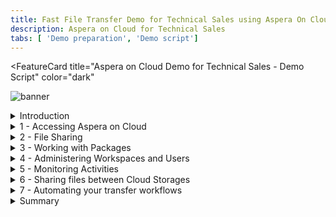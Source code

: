 ```yaml
---
title: Fast File Transfer Demo for Technical Sales using Aspera On Cloud
description: Aspera on Cloud for Technical Sales
tabs: [ 'Demo preparation', 'Demo script']
---
```


<FeatureCard
  title="Aspera on Cloud Demo for Technical Sales - Demo Script"
  color="dark"
  >

![banner](./images/banner-tech.png)

</FeatureCard>

<span id="place1"></span>

<details>
<summary>Introduction</summary>
<br/>
Hello everyone. Today we will demonstrate how Aspera on Cloud transfers, distributes, and synchronizes large files and data sets globally at maximum speed.
<br/><br/>
Today, businesses across industries are facing greater challenges moving large files and massive sets of data quickly and reliably between global sites and teams. Failing to meet these challenges can limit an organization’s ability to meet critical business imperatives that yield increased revenues, reduced costs, improved customer service, and new or improved business models.
<br/><br/>
As the size and volume of data continues to explode and permeate more business processes and decisions, the speed that data moves over the WAN becomes more crucial. However, most enterprise tools in use today cannot reliably and securely move large files and data volumes at high speed over global distances. This is due to the inherent limitations of the Internet’s underlying transfer technology called the Transmission Control Protocol (TCP).
<br/><br/>
Aspera FASP technology has the ability to move large amounts of data in a variety of ways, including both file transfer and streaming.  Regardless of the size of data - megabytes, gigabytes, or terabytes, we can transfer it quickly, securely, and reliably around the world.  Our solutions integrate the latest security technologies, practices and auditing practices to keep your data safe. Today's demo will focus on file transfer.  We will demonstrate the use of our Software as a Service solution Aspera on Cloud to upload and download files to a repository, send packages of files to another party and share files between different cloud storages.
<br/><br/>
This demo shows a typical file transfer scenario between different users in a company. Here we will see how to transfer, distribute, and synchronize files and data sets globally at maximum speed. We will learn how to accelerate collaboration with teams around the world on big data and large files. At the same time, we will see how to automate, monitor and control data transfers and workflows. By the conclusion of this demonstration, we will see how to copy and move files between different Cloud storages. <br/><br/>
Let’s get started!
<br/><br/>

(Demo intro slides <a href="./files/AsperaTechSellers-Presentation.pptx" target="_blank" rel="noreferrer">here</a>)

<br/>


</details>

<details>
<summary>1 - Accessing Aspera on Cloud</summary>

<br/>

| **1.1** | **Accessing the Environment** |
| :--- | :--- |
| **Narration** | In this demo we are using Aspera on Cloud. Aspera on Cloud is IBM’s on-demand SaaS offering for global content transfer and exchange. The service enables organizations to move large files and data sets – securely and reliably – across on-premises and multi-cloud environments at unrivaled speed. Let’s see Aspera on Cloud in action. Let me begin by logging in.  |
| **Action** &nbsp; 1.1.1 | Open your Aspera on Cloud Demo organization URL. If you don't know your URL, open the <a href="https://ibmaspera.com/help/find-organizations" target="_blank">Welcome to IBM Aspera on Cloud page</a> and click on your organization on **Recently viewed organizations** (if you are not able to see your organization here, find your organization using your email address). <br/><br/> ![](images/access-env-1.png) |
| **Action** &nbsp; 1.1.2 | Click **Log in with IBMid**. (If necessary enter your IBMid and password)  <br/<br/> ![](images/access-env-2.png)|

<br/>

| **1.2** | **Welcome page** |
| :--- | :--- |
| **Narration** | Here we have our Aspera on Cloud organization. Using Aspera on Cloud, organizations can store and readily access files and folders in multiple cloud-based and on-premises storage systems. Sharing among users is as easy as browsing or dragging-and-dropping files – regardless of where the files are located – freeing collaboration from traditional boundaries among colleagues in both local and remote locations. <br/><br/> When we login the first time, we should see the Files application. Let's open the application menu to see the list of applications we have access to. Aspera on Cloud include multiples applications: Files to manage and share files and folders; Packages to send and download files; Activity to track usage and user activities; Automation to create automated tasks to simplify workflows and Admin to manage user and configure server settings. Users will only see and access applications that they have permission to use. <br/><br/> In this page, we can define a default app to open by default when we access or Aspera on Cloud organization. Let’s start using Files. |
| **Action** &nbsp; 1.2.1 | Open the **App switcher** menu (A). Describe and show all apps (don't click) (B). <br/><br/> ![](images/welcome-refresh-1.png) |
| **Action** &nbsp; 1.2.2 | Click on **Change default app** (A). Show how to make an app default (don't click) (B). To keep Files as default, click **Cancel** (C). <br/><br/> ![](images/welcome-refresh-2.png) |
| **Action** &nbsp; 1.2.3 | **Close** the App switcher menu. <br/><br/> ![](images/welcome-refresh-3.png) |

<br/>

**[Go to top](#place1)**

</details>

<details>

<summary>2 - File Sharing</summary>

<br/>

| **2.1** | **Create Folder** |
| :--- | :--- |
| **Narration** | Here we are in Marketing workspace. But what is a workspace? The workspace is a collection of Aspera on Cloud users working together—on a project perhaps, or in a department or division. Users in a given workspace can freely collaborate with other members of the same workspace. <br/><br/> The workspace name displays in the upper left corner, immediately below the app name (in this case: Files).  You may be a member of more than one workspace. You may have different permissions and access in one workspace than you do in another. <br/><br/> As a workspace member in the Files app, you have access to a collection of folders shared with you by your administrator and by other members of your workspace. When others share a folder, they may share it with you only, or they may share it with multiple people. Your collection of folders may be very different than the collection of another user in the same workspace, though you may share some of the same folders. <br/><br/> Right now, we don’t have any folders in our Workspace. Let’s create the first one. |
| **Action** &nbsp; 2.1.1 | Describe and show the Marketing Workspace (don't click). <br/><br/>  ![](images/folder-refresh-1.png) |
| **Action** &nbsp; 2.1.2 | Click **Create folder**. <br/><br/>  ![](images/folder-refresh-1.png) |
| **Action** &nbsp; 2.1.3 | Enter **Campaigns** as your folder name (A) and click **Create** (B). <br/><br/>  ![](images/folder-3.png) |
<br/>

| **2.2** | **Upload File** |
| :--- | :--- |
| **Narration** | Files app members with proper permission can upload files and folders from any accessible source to the app. Once the file or folder is uploaded, that user can share it with others. Until the file or folder is shared, it is visible and accessible only to the user who uploaded it. As part of Marketing team, we need to share a 200MB campaign media file with other members. Let’s see how easy and quick to do it using Aspera. |
| **Action** &nbsp; 2.2.1 | Open **Campaigns** folder. <br/><br/>  ![](images/uploadfile-1.png) |
| **Action** &nbsp; 2.2.2 | Click **Upload file**. <br/><br/>  ![](images/uploadfile-refresh-2.png) |
| **Action** &nbsp; 2.2.3 | If Aspera Connect request permission to access your computer, click **Yes**. <br/><br/>  ![](images/uploadfile-3.png) |
| **Action** &nbsp; 2.2.4 | Feel free to select a file based in your network bandwith. If you have a good network, select a large file, for example 200 MB. <br/><br/>  ![](images/uploadfile-4.png) |
<br/>

| **2.3** | **File Transfer** |
| :--- | :--- |
| **Narration** | Aspera on Cloud uses IBM Aspera’s FASP protocol, which overcomes the limitations of other file-transfer technologies. By moving large data sets at maximum speed, reliably and securely – regardless of network conditions, physical distance between sites, and file size, type, or number – Aspera technology enables a new world of collaboration, sharing, and content delivery. Let’s see here, how fast is to transfer this large file. |
| **Action** &nbsp; 2.3.1 | Click on **Transfer Activity** button. <br/><br/>  ![](images/transfer-1.png) |
| **Action** &nbsp; 2.3.2 | Show the **Transfer Activity details**. <br/><br/>  ![](images/transfer-2.png) |
| **Action** &nbsp; 2.3.3 | Close the **Transfer Activity dialog**. <br/><br/>  ![](images/transfer-3.png) |
<br/>

| **2.4** | **Share with collaborators** |
| :--- | :--- |
| **Narration** | From the Files app we can easily Download, Move, Copy, Favorite, Send in package, and for some files we are able to Preview (for example PDFs, videos and images).  Now, let’s see how to share a folder. Let’s go back to our All Files view. <br/><br/> Sharing folders using the Aspera on Cloud Files app is like collaborating using a shared file repository. Each user has access to certain folders in the repo, with specific permissions to each folder. Files app users can share their folders with others, assigning content permissions to each recipient. Keep in mind that if you upload to your Files app, no one sees your folder until you share it with them. Let’s share our folder, by clicking on context menu and select Share. <br/><br/> In share dialog we can share with a member. We just need to enter the member’s email id. Another possibility is to enter a Workspace name to share with all workspace members. After that, we just need to define the Permissions. Behind the scenes, the user will receive an email about the Share event. Great! our folder is accessible for all members of the Workspace. Later in this demo we will see how to add users in your workspace. |
| **Action** &nbsp; 2.4.1 | Select the **200 MB file checkbox** (A). Show the actions available (B). Click **Cancel** (C).  <br/><br/>  ![](images/sharefolder-refresh-1.png) |
| **Action** &nbsp; 2.4.2 | On breadcrumbs, click on **All files** link. <br/><br/>  ![](images/sharefolder-2.png) |
| **Action** &nbsp; 2.4.3 | Click on **Menu** (A) and click **Share** (B). <br/><br/>  ![](images/sharefolder-3.png) |
| **Action** &nbsp; 2.4.4 | In the *Add collaborators* field, enter **Marketing Workspace** (A), show the different type of *Permissions* but keep **Edit** (B), then click **Add** (C). <br/><br/>  ![](images/sharefolder-4.png) |
<br/>

**[Go to top](#place1)**

</details>

<details>

<summary>3 - Working with Packages</summary>

<br/>

| **3.1** | **Sending Files** |
| :--- | :--- |
| **Narration** | So far we explored the basic functions about File app, now let’s explore the Package app! In the Packages app, a package is a collection of digital assets (files, folders, video, images, etc.) that you gather to send to one or more individuals or user groups, or to an Aspera on Cloud shared inbox. <br/><br/> Sending files and folders using the Aspera on Cloud Packages app is very much like sending an email with attachments. Senders use a simple form to address recipients and attach content. Recipients receive a copy of the content and can download it to use however they want. <br/><br/> Here, we can select files from your local machine or select a file from the Files app. And we can easily add a password protection layer. |
| **Action** &nbsp; 3.1.1 |  Click on **App switcher** button (A) and select **Packages** (B). <br/><br/> ![](images/sendfile-1.png)  |
| **Action** &nbsp; 3.1.2 |  Click **Send files** button. <br/><br/> ![](images/sendfile-2.png)  |
| **Action** &nbsp; 3.1.3 |  Enter an **external user email** in *To* field (A), enter a Title (e.g.: **Summer Campaign**) (B), click **Add files** (C) and select **Files** (D).  <br/><br/> ![](images/sendfile-3.png)  |
| **Action** &nbsp; 3.1.4 |  Go ahead and select a file from your local machine. <br/><br/> ![](images/sendfile-4.png)  |
| **Action** &nbsp; 3.1.5 |  Now click **Add Files** (A) again and now select **Upload from Files** (B). <br/><br/> ![](images/sendfile-5.png)  |
| **Action** &nbsp; 3.1.6 |  Open the **Campaigns** folder (A), select the campaign **file** (B) and click **Add** (C). <br/><br/> ![](images/sendfile-6.png)  |
| **Action** &nbsp; 3.1.7 |  Now click **Send**.  <br/><br/> ![](images/sendfile-7.png)  |
| **Action** &nbsp; 3.1.8 |  Open the **Transfer activity dialog**  (A) to show the **files transfer** (B). <br/><br/> ![](images/sendfile-8.png)  |
<br/>

| **3.2** | **Downloading a Package** |
| :--- | :--- |
| **Narration**  | Let’s see how an external user receives a package. Now, we are an external user (for example: a designer from an external Marketing agency). The designer has received an email notifying about them about the new package. <br/><br/> Great! Without any previous registration the user can download one or more files. Notice that a password was not requested. That’s because we didn’t configure it in the last step, it’s optional. Isn’t it easy? |
| **Action** &nbsp; 3.2.1 | Open external user email in a different browser section/profile. Open the Aspera on Cloud email. Click on **Open IBM Aspera on Cloud**. <br/><br/> ![](images/downloadpkg-1.png)  |
| **Action** &nbsp; 3.2.2 | You are welcome to download one or more files and show how fast is the download using Aspera on Cloud. <br/><br/> ![](images/downloadpkg-2.png)  |
<br/>

| **3.3** | **Creating a Submission Link** |
| :--- | :--- |
| **Narration**  | When we need to ask another person to send us files and folders, we can send a submission link. A submission link is a feature of the Packages app. Let’s see how to manage submission links. <br/><br/> When we send a submission link, Aspera on Cloud sends an email notification to our recipients. The notification includes the submission link, which allows them to send us a digital package using Aspera’s high-speed transfer technology, whether or not they have an Aspera account. |
| **Action** &nbsp; 3.3.1 | Back to the Aspera admin browser section/profile. Close the *Transfer activity dialog*. <br/><br/> ![](images/mng-sub-link-1.png)  |
| **Action** &nbsp; 3.3.2 | Click **Manage submission links**. <br/><br/> ![](images/mng-sub-link-2.png)  |
| **Action** &nbsp; 3.3.3 | On the Manage links page, click **New link**. <br/><br/> ![](images/mng-sub-link-3.png)  |
| **Action** &nbsp; 3.3.4 | Click **Send** button. <br/><br/> ![](images/mng-sub-link-4.png)  |
| **Action** &nbsp; 3.3.5 | On the *Send link* field, enter the **external user email** (A). On the *Message* field, type any message (B). Then click **Send** (C). <br/><br/> ![](images/mng-sub-link-5.png)  |
<br/>

| **3.4** | **Sending Files with a Submission Link** |
| :--- | :--- |
| **Narration**  | Now, let’s play the role of the external Marketing Designer. When a recipient clicks the submission link in the email notification, Aspera presents a sending portal that allows the user to collect the files and folders we asked for and send them to us in a digital package. The recipient of our invitation can send any number of packages until the link expires or until we revoke the link. |
| **Action** &nbsp; 3.4.1 | Log in back to the external user email. And check the new email from Aspera On Cloud. Click on **Open IBM Aspera on Cloud** button. <br/><br/> ![](images/mng-sub-link-6.png)  |
| **Action** &nbsp; 3.4.2 | In the *Send files* form, enter the **Designer's name** (A), enter the **external user email** (B), enter a title: **Campaign Logos** (C), include one or more files (D). Click **Send** (E). <br/><br/> ![](images/mng-sub-link-7.png) <br/><br/> ![](images/mng-sub-link-8.png) |
<br/>

| **3.5** | **Receiving Files with a Submission Link** |
| :--- | :--- |
| **Narration**  | Back as the marketing employee, the file we requested appears in My inbox. &nbsp; &nbsp; &nbsp; &nbsp; &nbsp; &nbsp; &nbsp; &nbsp; &nbsp; &nbsp; &nbsp; &nbsp; &nbsp; &nbsp; &nbsp; &nbsp; &nbsp; &nbsp; &nbsp; &nbsp; &nbsp; &nbsp; &nbsp; &nbsp; &nbsp; &nbsp; &nbsp; &nbsp; &nbsp; &nbsp; &nbsp; &nbsp; &nbsp; &nbsp; &nbsp; &nbsp; &nbsp; &nbsp; &nbsp; &nbsp; &nbsp; &nbsp; &nbsp; &nbsp; &nbsp; &nbsp; &nbsp; &nbsp; &nbsp; &nbsp; &nbsp; &nbsp; &nbsp; &nbsp; &nbsp; &nbsp; &nbsp; &nbsp; &nbsp; &nbsp; &nbsp; &nbsp; &nbsp; &nbsp; &nbsp; &nbsp; &nbsp; &nbsp; &nbsp; &nbsp; &nbsp; &nbsp; &nbsp; &nbsp; &nbsp; &nbsp; &nbsp; &nbsp; &nbsp; &nbsp; &nbsp; &nbsp; &nbsp; &nbsp; |
| **Action** &nbsp; 3.5.1 | Back to Marketing employee's browser, click on **My inbox**. &nbsp; &nbsp; &nbsp; &nbsp; &nbsp; &nbsp; &nbsp; &nbsp; &nbsp; &nbsp; &nbsp; &nbsp; &nbsp; &nbsp; &nbsp; &nbsp; &nbsp; &nbsp; &nbsp; &nbsp; &nbsp; &nbsp; &nbsp; &nbsp; &nbsp; &nbsp; &nbsp; &nbsp; &nbsp; &nbsp; &nbsp; &nbsp; &nbsp; &nbsp; &nbsp; &nbsp; &nbsp; &nbsp; &nbsp; &nbsp; &nbsp; &nbsp;  &nbsp; &nbsp; &nbsp; &nbsp; &nbsp; &nbsp; &nbsp; &nbsp; &nbsp; &nbsp; &nbsp; &nbsp; &nbsp; &nbsp; &nbsp; &nbsp; &nbsp; &nbsp; &nbsp; &nbsp; &nbsp; &nbsp; &nbsp; &nbsp; &nbsp; &nbsp; &nbsp; &nbsp; &nbsp; &nbsp; &nbsp; &nbsp; &nbsp; &nbsp; &nbsp; &nbsp; &nbsp; &nbsp; &nbsp; &nbsp; &nbsp; &nbsp; <br/><br/> ![](images/mng-sub-link-9.png)  |
| **Action** &nbsp; 3.5.2 | Open the new package (A). And show the files in this package (B).<br/><br/> ![](images/mng-sub-link-10.png)  |
| **Action** &nbsp; 3.5.3 | When ready, **close** the package dialog.<br/><br/> ![](images/mng-sub-link-11.png)  |
<br/>

| **3.6** | **Creating a Shared Inbox** |
| :--- | :--- |
| **Narration**  | Now, let’s check the Shared Inbox concept. A shared inbox is an optional workspace feature similar to a drop box: we can send content directly and simultaneously to all members of the shared inbox without having to address it to particular users or user groups. Let’s create one shared inbox! <br/><br/> Initially we need to enter basic information, for example, a name. Now, we can define more details for this shared inbox. For example, add members, manage links, define settings and email notifications. <br/><br/> As a workspace manager, we can configure metadata fields. When present, these fields allow senders to apply metadata tags to packages they send to a shared inbox; these tags provide information about the package contents without requiring the recipient to open the package. The metadata also allows shared inbox members to search and sort packages easily. If any metadata data fields are required, we cannot send the package without addressing the required field. <br/><br/> Let’s add two metadata fields in our A/B Testing inbox. First a Date-time field to inform the Test Date, and second a Dropdown menu to select the Test Campaign. |
| **Action** &nbsp; 3.6.1 | Click on **Manage shared inboxes**. <br/><br/> ![](images/shared-inbox-1.png)  |
| **Action** &nbsp; 3.6.2 | Click **Create new**. <br/><br/> ![](images/shared-inbox-2.png) |
| **Action** &nbsp; 3.6.3 | Enter a *Name* for your shared inbox (e.g.: **A/B Testing**) (A) and click **Save** (B).<br/><br/> ![](images/shared-inbox-3.png) |
| **Action** &nbsp; 3.6.4 | Show the **Members** tab.<br/><br/> ![](images/shared-inbox-4.png) |
| **Action** &nbsp; 3.6.5 | Show the **Manage links** tab.<br/><br/> ![](images/shared-inbox-5.png) |
| **Action** &nbsp; 3.6.6 | Show the **Settings** tab.<br/><br/> ![](images/shared-inbox-6.png) |
| **Action** &nbsp; 3.6.7 | Open **Metadata** tab (A) and click **Add field** (B).<br/><br/> ![](images/shared-inbox-7.png) |
| **Action** &nbsp; 3.6.8 | Define the metadata as **Date-time** Type (A), **Test Date** as *Label* (B), and *Required* as **On** (C). Click **Save** (D).<br/><br/> ![](images/shared-inbox-8.png) |
| **Action** &nbsp; 3.6.9 | Click **Add field** button again.<br/><br/> ![](images/shared-inbox-9.png) |
| **Action** &nbsp; 3.6.10 | Now, define the metadata as **Dropdown menu** *Type* (A), enter **Campaign** as *Label* (B), click *four* times on **Add Option** button (C) to add the options: **Spring, Summer, Fall and Winter** (D). Click **Save** (E).<br/><br/> ![](images/shared-inbox-10.png) |
| **Action** &nbsp; 3.6.11 | Click **Save**. <br/><br/> ![](images/shared-inbox-11.png) |
<br/>

| **3.7** | **Submitting a Package to a Shared Inbox** |
| :--- | :--- |
| **Narration**  | Let’s test it! To do this we need to send files to our A/B Testing shared inbox. Enter the basic package information, next enter the specific package metadata for our A/B Testing shared inbox. <br/><br/> Now all members of our Shared inbox will receive a notification about the new package. We can check it by accessing our A/B Testing. From here we can explore each package with all the assets and metadata. |
| **Action** &nbsp; 3.7.1 | Click **Send files**.<br/><br/> ![](images/shared-inbox-12.png)  |
| **Action** &nbsp; 3.7.2 | Click on To field and select **Shared Inbox: A/B Testing** (A), enter **B2B Site A/B Testing** as *Title* (B), click **Add files** (C), include some files from your machine (D) and click **Next** (E). <br/><br/> ![](images/shared-inbox-13.png)  |
| **Action** &nbsp; 3.7.3 | Enter a *Test Date* (A) and select **Summer** as *Campaign* (B). Click **Send** (C).<br/><br/> ![](images/shared-inbox-14.png)  |
| **Action** &nbsp; 3.7.4 | **Refresh** your browser page (CTRL+R). Now on the left, open the **Inboxes** menu (A) and select the **A/B Testing** inbox (B). <br/><br/> ![](images/shared-inbox-refresh-15.png)  |
| **Action** &nbsp; 3.7.5 | Click to open the **B2B Site A/B Testing** package (A). On the **Assets** tab (B), you can show the file shared with all inbox members (C).<br/><br/> ![](images/shared-inbox-16.png)  |
| **Action** &nbsp; 3.7.6 | Open the **Metadata** tab (A), to show the package metadata (B). <br/><br/> ![](images/shared-inbox-17.png)  |
| **Action** &nbsp; 3.7.7 | **Close** the Package dialog.<br/><br/> ![](images/shared-inbox-18.png)  |
<br/>

**[Go to top](#place1)**

</details>

<details>

<summary>4 - Administering Workspaces and Users</summary>

<br/>

| **4.1** | **Create Workspace** |
| :--- | :--- |
| **Narration** | Now, let's explore the basic Administration features of Aspera on Cloud. We’ll start with Workspace creation. As I explained earlier, the workspace is a collection of users working together. The users, packages, files, and folders in one workspace are completely separate from those in another workspace.<br/><br/>So far, we have only one workspace in our organization: Marketing Workspace. Let's create another one: Sales Workspace. <br/><br/>Using the workspace admin page, we can add members to a workspace, define workspace settings or configure the applications available in the Workspace.|
| **Action** &nbsp; 4.1.1 | Open the **App switcher** menu (A) and select **Admin** (B). <br/><br/> ![](images/admin-workspace-1.png)  |
| **Action** &nbsp; 4.1.2 | In the **Workspaces** (A) page, click **Create new** (B).  <br/><br/> ![](images/admin-workspace-2.png) |
| **Action** &nbsp; 4.1.3 | Enter **Sales Workspace** as *Name* (A). Keep the default Storage location. Then click **Create** (B). <br/><br/> ![](images/admin-workspace-3.png) |
| **Action** &nbsp; 4.1.4 | Show the Workspace administration capabilities. <br/><br/> ![](images/admin-workspace-refresh-4.png) |
<br/>

| **4.2** | **Shared Folders** |
| :--- | :--- |
| **Narration** | Let's explore the Applications tab to define some Applications settings for this new Workspace. By selecting the Files app, we can unselect the use of global app settings and define specific configurations for the Files app in this new workspace, for example, we can define who can share folders via public links. <br/><br/>Now, let's see how to define a Shared folder in a Workspace. First, we need to create the folder, then give permission to all workspace members.<br/><br/>Before we test it, we need to add our user as member of this workspace. Let's do it! <br/><br/>Great! Now we are ready to test it. We just need to open the Files app. Switch to the new Sales Workspace. Voilá! we can see the Shared folder that we have just created and shared with all workspace members.|
| **Action** &nbsp; 4.2.1 | Open the **Applications** tab (A) and click on **Files** app (B). <br/><br/> ![](images/admin-workspace-5.png)  |
| **Action** &nbsp; 4.2.2 | Uncheck the **Use global app settings** (A) and show some *Collaboration settings* (B).   <br/><br/> ![](images/admin-workspace-6.png) |
| **Action** &nbsp; 4.2.3 | Open the **Shared folders** tab. <br/><br/> ![](images/admin-workspace-7.png) |
| **Action** &nbsp; 4.2.4 | Click **Create new**. <br/><br/> ![](images/admin-workspace-8.png) |
| **Action** &nbsp; 4.2.5 | Copy and Paste the **Secret** of your Access Key (check in Demo Preparation how to do it) (A) and click **Log in** (B). <br/><br/> ![](images/admin-workspace-9.png)  |
| **Action** &nbsp; 4.2.6 | Click **Create folder**.  <br/><br/> ![](images/admin-workspace-10.png) |
| **Action** &nbsp; 4.2.7 | Enter **Sales Enablement** as folder Name (A). Click **Create** (B). <br/><br/> ![](images/admin-workspace-11.png) |
| **Action** &nbsp; 4.2.8 | Select **Sales Enablement** (A) and click **Submit** (B). <br/><br/> ![](images/admin-workspace-12.png) |
| **Action** &nbsp; 4.2.9 | Click **Add all workspace members**. <br/><br/> ![](images/admin-workspace-13.png)  |
| **Action** &nbsp; 4.2.10 | Keep the default values and click **Add**.  <br/><br/> ![](images/admin-workspace-14.png) |
| **Action** &nbsp; 4.2.11 | On the breadcrumbs menu, click on **...** (three dots) link (A). And select **Sales Workspace** (B). <br/><br/> ![](images/admin-workspace-15.png) |
| **Action** &nbsp; 4.2.12 | Open the **Members** tab (A) and click on **Add members** button (B). <br/><br/> ![](images/admin-workspace-16.png) |
| **Action** &nbsp; 4.2.13 | On the *Search for new members* field, enter and select your user (A) and click on **Add** (B). <br/><br/> ![](images/admin-workspace-17.png)  |
| **Action** &nbsp; 4.2.14 | Click to **Refresh** the page.  <br/><br/> ![](images/admin-workspace-18.png) |
| **Action** &nbsp; 4.2.15 | Open the **App switcher** menu again (A) and select **Files** (B). <br/><br/> ![](images/admin-workspace-19.png) |
| **Action** &nbsp; 4.2.16 | Open the Workspace **menu** (A) and select **Sales Workspace** (B). *Note*: If you don't see the option to change the workspace, refresh your browser page.<br/><br/> ![](images/admin-workspace-20.png) |
| **Action** &nbsp; 4.2.17 | Show the new **Sales Enablement**, shared folder. <br/><br/> ![](images/admin-workspace-21.png) |
<br/>

| **4.3** | **Manage Users** |
| :--- | :--- |
| **Narration** | Let's see how to manage users in our organization. Back to the Admin app, we need to open the Users and Management menu. From here we can see all registered users and their status. Let's create a new user. <br/><br/>Now that we have the new user invited to join our organization, let's define his or her workspace membership.  We can easily add a new membership, by defining a role as a workspace manager in our Sales Workspace. Another way to manage users is using Group. The process is almost the same.|
| **Action** &nbsp; 4.3.1 | Open the **App switcher** menu (A) and select **Admin** (B). <br/><br/> ![](images/manage-users-1.png)  |
| **Action** &nbsp; 4.3.2 | Open **Users > Management** menu (A) and click **Create new** (B).  <br/><br/> ![](images/manage-users-2.png) |
| **Action** &nbsp; 4.3.3 | On the *Invite people to join this organization* enter a user id (A). Then click **Create** (B). <br/><br/> ![](images/manage-users-3.png) |
| **Action** &nbsp; 4.3.4 | Open the **Workspace memberships** tab (A). And click on **Add workspace memberships** (B). <br/><br/> ![](images/manage-users-4.png) |
| **Action** &nbsp; 4.3.5 | On the *Role* field, select **Workspace manager** (A), on the *Search for workspaces* field, type and select **Sales Workspace** (B). And click **Add** (C). <br/><br/> ![](images/manage-users-5.png)  |
| **Action** &nbsp; 4.3.6 | On the breadcrumbs menu, click on **Users**.  <br/><br/> ![](images/manage-users-6.png) |
| **Action** &nbsp; 4.3.7 | Here you can show the new user as *Pending* status. <br/><br/> ![](images/manage-users-7.png) |
<br/>

**[Go to top](#place1)**

</details>


<details>

<summary>5 - Monitoring Activities</summary>

<br/>

| **5.1** | **Transfer Activity** |
| :--- | :--- |
| **Narration** | Let’s explore the monitoring capabilities of Aspera on Cloud. The Activity app shows app events and the performance, history, and usage for file transfers. Activity’s responsive engine streams log data to the web application, generating interactive visualizations of real-time and historical data. <br/><br/> Let’s explore the first capability: Transfer activity. Here we can view historic and live transfer activity based on filters. <br/><br/> This page displays real-time and historical transfer data for the organization. It includes context for a given transfer, such as the time of the transfer and whether it completed or failed. We can also review performance data for the resources (workspaces, nodes, and users) associated with your workspace. This can help us identify issues in the system; for example, an inactive server may need to be evaluated for connectivity issues. <br/><br/> And we can easily export the data into a .CSV file and use in any other Data Visualization tool. |
| **Action** &nbsp; 5.1.1 | Open the **App switcher** menu (A) and select **Activity** (B). <br/><br/> ![](images/transfer-activity-1.png)  |
| **Action** &nbsp; 5.1.2 | On the **Transfer activity** page (A), change the filter to show more data (B). Show the information on top of the page (C). <br/><br/> ![](images/transfer-activity-2.png) |
| **Action** &nbsp; 5.1.3 | Scroll down the page, and show the information on bottom of the page. <br/><br/> ![](images/transfer-activity-3.png) |
| **Action** &nbsp; 5.1.4 | Click **Export**. <br/><br/> ![](images/transfer-activity-4.png) |
| **Action** &nbsp; 5.1.5 | Keep the default name (A) and click **Export** (B). You are welcome to show the downloaded CSV file. <br/><br/> ![](images/transfer-activity-5.png) |
<br/>

| **5.2** | **Volume Usage** |
| :--- | :--- |
| **Narration** | Exploring some more, let’s take a look at the second capability of the Activity app: Volume Usage. <br/><br/> Use the Volume usage page to monitor transfer volume for our entire organization or filtered by each component of the transfer system: entitlements, nodes, access keys, workspaces, and users. We can zoom in to data based on configurable time spans. <br/><br/> The graph displays aggregate volume data for a selected time period. The graph is interactive. We can hover over any bar on the graph to see upload and download values for that point in time. |
| **Action** &nbsp; 5.2.1 | Click on **Volume usage**. <br/><br/> ![](images/volume-usage-1.png)  |
| **Action** &nbsp; 5.2.2 | Hover over any bar on the graph to see upload and download values for that point in time. <br/><br/> ![](images/volume-usage-2.png)  |
<br/>

| **5.3** | **File Access** |
| :--- | :--- |
| **Narration** | Let’s see the File Access capability. The File access page displays file accesses by user name or file name. <br/><br/> For example, here we can see all file permissions assigned to our current user. We can use the pagination buttons to check all files. <br/><br/> Another possibility is to use the search field to check the users who have permissions to a specific file. Let’s try it with Campaigns files. <br/><br/> Here we can see the users and the permissions that they have in this file. In this case, it is only one user. |
| **Action** &nbsp; 5.3.1 | Click on **File access**. <br/><br/> ![](images/fileaccess-1.png) |
| **Action** &nbsp; 5.3.2 | By default, the first view of File access page will show all the file permissions assigned to the current user (A), maybe it is necessary to use next page button to find a useful file (B). <br/><br/> ![](images/fileaccess-2.png) |
| **Action** &nbsp; 5.3.3 | On the search field, enter **Campaigns** as the file name (A) and select one of the file that you see in the result dialog (B). <br/><br/> ![](images/fileaccess-3.png) |
| **Action** &nbsp; 5.3.4 | Show the user and permission in this specific file. <br/><br/> ![](images/fileaccess-4.png) |
<br/>

| **5.4** | **Application Events** |
| :--- | :--- |
| **Narration** | We arrived at the final capability to explore, the Application events page. <br/><br/> The Application events page displays data for all app events, filterable by event type (such as user login or file creation), and time. Here we can get insights into events throughout our Aspera on Cloud applications, for security and monitoring purposes. <br/><br/> We can monitor different types of events, some examples include: Log in, log out; workspace creation or deletion; packages sent, received or downloaded; File uploaded; Folder shared; or even when a User has left a shared folder. |
| **Action** &nbsp; 5.4.1 | Click on **Application events**. <br/><br/> ![](images/appevents-1.png) |
| **Action** &nbsp; 5.4.2 | Filter by specific **date**. <br/><br/> ![](images/appevents-2.png) |
| **Action** &nbsp; 5.4.3 | Show and filter by specific Event type (e.g.: **Sent a package**). <br/><br/> ![](images/appevents-3.png) |

<br/>

**[Go to top](#place1)**

</details>

<details>

<summary>6 - Sharing files between Cloud Storages </summary>

<br/>

| **6.1** | **Attach your IBM Cloud storage** |
| :--- | :--- |
| **Narration** | We can attach an existing Cloud storage to your Aspera on Cloud organization. Once attached, we can make the bucket and its contents available to our users in the form of administratively shared folders.<br/><br/>To attach our Cloud Storages in Aspera on Cloud, we need to create nodes. An IBM Aspera node is a computing machine (physical, virtual, or container) on which IBM Aspera High-Speed Transfer Server software is installed. The Aspera on Cloud subscription comes provisioned with one node, managed by IBM Aspera and connected to storage in IBM Cloud. We can connect additional storage to our Aspera on Cloud organization, either by attaching our own IBM Aspera HSTS node or cluster, or by using Aspera Transfer Service (ATS), the Aspera-managed auto-scaling transfer cluster.<br/><br/>Now, let's use the Admin app to create a new node using IBM Cloud Object Storage (COS). On the new node page, let's attach a cloud storage. Here we enter all the details of our IBM Cloud Object Storage. It is important to highlight that our IBM Cloud Storage must be in a region that is supported by the transfer service. In this demo, we will use a Storage in the United States South region. Now, we just need to enter access key and secret profile.<br/><br/>Great, here we have our IBM COS node. We just need to save the node access key and secret, because we will need that later to manage this node.|
| **Action** &nbsp; 6.1.1 |  Open the **App switcher** menu (A) and select **Admin** (B).<br/><br/> ![](images/attach-icos-1.png) |
| **Action** &nbsp; 6.1.2 |  Open the **Nodes and storage** menu (A) and click on **Nodes** page (B).<br/><br/> ![](images/attach-icos-2.png) |
| **Action** &nbsp; 6.1.3 |  Click **Create new**. <br/><br/> ![](images/attach-icos-3.png) |
| **Action** &nbsp; 6.1.4 |  Click **Attach my cloud storage**.<br/><br/> ![](images/attach-icos-4.png) |
| **Action** &nbsp; 6.1.5 |  Enter **IBM-COS** as *Name* (A). Select **IBM COS** as *Storage*  (B). Select **us-south** as *Region* (C). Paste your **access_key_id** in *Access key ID* field (D), copied in the Demo Preparation part. Paste your **secret_access_key** in *Access key* secret field (E), copied in the Demo Preparation part.  Paste the **Bucket name** in Bucket field (F), copied in the Demo Preparation part. Enter **/** in *Path* field (G). Then click **Create** (H). <br/><br/> ![](images/attach-icos-5.png) |
| **Action** &nbsp; 6.1.6 |  **Download** or take notes of your IBM-COS node **Access key** (A) and **Secret** (B). You will need them later. **Close** the dialog (C).<br/><br/> ![](images/attach-icos-6.png) |
| **Action** &nbsp; 6.1.7 |  Paste your **IBM-COS Secret** (A) and click **Log in** (B). <br/><br/> ![](images/attach-icos-7.png) |
<br/>

| **6.2** | **Attach your Azure Blob storage (Optional)** |
| :--- | :--- |
| **Narration** | Now, let's create a new node using Azure Blob Storage. Let's repeat the same steps, but now let's select Azure Blob Storage. It is important to highlight that our Azure Storage must be in a region that is supported by the transfer service. In this demo, we will use a Storage in the U.S. South region. As before we have to enter access key and secret profile.<br/><br/>Great, here we have our Azure node. We just need to save the node access key and secret, because we will need that later to manage this Azure node. |
| **Action** &nbsp; 6.2.1 |  On the *Breadcrumbs*, click on **Nodes**.<br/><br/> ![](images/attach-azure-1.png) |
| **Action** &nbsp; 6.2.2 |  Click **Create new**.<br/><br/> ![](images/attach-azure-2.png) |
| **Action** &nbsp; 6.2.3 |  Click **Attach my cloud storage**.<br/><br/> ![](images/attach-azure-3.png) |
| **Action** &nbsp; 6.2.4 |  Enter **Azure** as *Name* (A). Select **Microsoft Azure Blob** as *Storage*  (B). Select **eastus** as *Region* (C). Select **Block** as *API type* (D). Select **Key** as *Storage credentials* (E). Paste your **Storage account name** in *Storage account* field (F), copied in the Demo Preparation part. Paste your **Key** in *Key* field (G), copied in the Demo Preparation part.  Copy the **Container name** in *Container* field (H). <br/><br/> ![](images/attach-azure-4.png) |
| **Action** &nbsp; 6.2.5 |  Enter **/** in *Path* field (A). Then click **Create** (B). <br/><br/> ![](images/attach-azure-5.png) |
| **Action** &nbsp; 6.2.6 |  **Download** or take notes of your Azure node **Access key** (A) and **Secret** (B). You will need them later. **Close** the dialog (C).<br/><br/> ![](images/attach-azure-6.png) |
| **Action** &nbsp; 6.2.7 |  Paste your **Azure** (A) and click **Log in** (B).<br/><br/> ![](images/attach-azure-7.png) |
<br/>

| **6.3** | **Create Shared Folders using IBM-COS node** |
| :--- | :--- |
| **Narration** | Now that we have our nodes attached with Cloud Storage, we can use them to support a workspace. Let's create a Shared Folder using IBM-COS in Marketing Workspace. Let's open the Marketing Workspace configuration page. In the Files Application settings, let's create a Shared Folder. But now, we will use the IBM-COS storage. Let's take advantage this UI to create a new folder in the IBM Cloud Object Storage. Now the IBM-COS share folder is created, let's share this with all Workspace members. |
| **Action** &nbsp; 6.3.1 |  Click on **Workspaces**.<br/><br/> ![](images/cloud-folder-1.png) |
| **Action** &nbsp; 6.3.2 |  Click on **Marketing Workspace**.<br/><br/> ![](images/cloud-folder-2.png) |
| **Action** &nbsp; 6.3.3 |  Open the **Applications** tab (A) and click on **Files** app (B).<br/><br/> ![](images/cloud-folder-3.png) |
| **Action** &nbsp; 6.3.4 |  Click **Shared folders**.<br/><br/> ![](images/cloud-folder-4.png) |
| **Action** &nbsp; 6.3.5 |  Click **Create new**.<br/><br/> ![](images/cloud-folder-5.png) |
| **Action** &nbsp; 6.3.6 |  Select **IBM-COS** node (A). Paste the Secret of your IBM-COS node (B) and click **Log in** (C).<br/><br/> ![](images/cloud-folder-6.png) |
| **Action** &nbsp; 6.3.7 |  Click **Create folder**.<br/><br/> ![](images/cloud-folder-7.png) |
| **Action** &nbsp; 6.3.8 |  Enter **Campaigns** as folder Name (A). Click **Create** (B).<br/><br/> ![](images/cloud-folder-8.png) |
| **Action** &nbsp; 6.3.9 |  Enter **IBM-COS** as *Display name* (A) and click **Submit** (B).<br/><br/> ![](images/cloud-folder-9.png) |
| **Action** &nbsp; 6.3.10 |  Click **Add all workspace members**.<br/><br/> ![](images/cloud-folder-10.png) |
| **Action** &nbsp; 6.3.11 |  Keep the default values and click **Add**. <br/><br/> ![](images/cloud-folder-11.png) |
| **Action** &nbsp; 6.3.12 |  On the breadcrumbs menu, click on **Shared folders**.<br/><br/> ![](images/cloud-folder-12.png) |
<br/>

| **6.4** | **Create Shared Folders using Azure node (Optional)** |
| :--- | :--- |
| **Narration** | Now, let's repeat the same steps using the Azure Blob Storage. Let's create a Testing folder in the Azure storage. And share the Azure shared folder with all workspace members. |
| **Action** &nbsp; 6.4.1 |  Click **Create new**.<br/><br/> ![](images/azure-folder-1.png) |
| **Action** &nbsp; 6.4.2 |  Select **Azure** node (A). Paste the **Secret** of your Azure node (B) and click **Log in** (C).<br/><br/> ![](images/azure-folder-2.png) |
| **Action** &nbsp; 6.4.3 |  Click **Create folder**.<br/><br/> ![](images/azure-folder-3.png) |
| **Action** &nbsp; 6.4.4 |  Enter **Testing** as folder Name (A). Click **Create** (B).<br/><br/> ![](images/azure-folder-4.png) |
| **Action** &nbsp; 6.4.5 |  Enter **Azure** as *Display name* (A) and click **Submit** (B).<br/><br/> ![](images/azure-folder-5.png) |
| **Action** &nbsp; 6.4.6 |  Click **Add all workspace members**.<br/><br/> ![](images/azure-folder-6.png) |
| **Action** &nbsp; 6.4.7 |  Keep the default values and click **Add**. <br/><br/> ![](images/azure-folder-7.png) |
| **Action** &nbsp; 6.4.8 |  On the breadcrumbs menu, click on **...** (three dots) link (A). And select **Marketing Workspace** (B).<br/><br/> ![](images/azure-folder-8.png) |
| **Action** &nbsp; 6.4.9 |  Click **Save**. <br/><br/> ![](images/azure-folder-9.png) |
| **Action** &nbsp; 6.4.10 |  Click **Refresh**. <br/><br/> ![](images/azure-folder-10.png) |
<br/>

| **6.5** | **Copy files between different Cloud Providers (Optional)** |
| :--- | :--- |
| **Narration** | Great, now we should have two folders in our Marketing Workspace, one is showing files in IBM Cloud Object Storage and other is showing files in Azure Blob Storage. Let's check them! <br/><br/>We just need to open the Files app, and voilá! we have our two shared folders using different cloud providers. Let's see the files there! <br/><br/>Here we have the Azure Shared folder. This New Site Project file and the Testing folders are stored in Azure Blob Storage. Now, let's explore the IBM-COS shared folder. The Campaign Video and the Campaigns folder are stored in IBM Cloud Object Storage. <br/><br/>Now, let's see how easy is to use Aspera UI to copy or move files between different Cloud Storages. We just need to select the file and click copy. Then select the other Storage folder. It is easy, isn't? And more, you are using the IBM Aspera's FASP protocol, which overcomes the limitations of other file-transfer technologies. With this technology you can move large data sets at maximum speed. <br/><br/>Here we are transferring file from IBM Cloud Object Storage to Azure Blob Storage, but we can do that with other Cloud Providers too, including AWS S3 and Google Cloud Storage.|
| **Action** &nbsp; 6.5.1 |  Open the **App switcher** menu (A) and select **Files** (B).<br/><br/> ![](images/copy-files-cloud-1.png) |
| **Action** &nbsp; 6.5.2 |  On the Workspace switcher (A), change to **Marketing Workspace** (B). <br/><br/> ![](images/copy-files-cloud-2.png) |
| **Action** &nbsp; 6.5.3 |  Open the **Azure** folder.<br/><br/> ![](images/copy-files-cloud-3.png) |
| **Action** &nbsp; 6.5.4 |  Show the file available in Azure Blob Storage (A) and show the folder created in the previous section (B).<br/><br/> ![](images/copy-files-cloud-4.png) |
| **Action** &nbsp; 6.5.5 |  On the *Breadcrumbs*, click on **All files**.<br/><br/> ![](images/copy-files-cloud-5.png) |
| **Action** &nbsp; 6.5.6 |  Click on **IBM-COS** folder.<br/><br/> ![](images/copy-files-cloud-6.png) |
| **Action** &nbsp; 6.5.7 |  Show the file available in IBM Cloud Object Storage (A) and show the folder created in the previous section (B). <br/><br/> ![](images/copy-files-cloud-7.png) |
| **Action** &nbsp; 6.5.8 |  Click the **Checkbox** (A) of *Campaign Video* file and click **Copy** (B).<br/><br/> ![](images/copy-files-cloud-8.png) |
| **Action** &nbsp; 6.5.9 |  Click **Azure** folder (A) and click **Copy** (B). <br/><br/> ![](images/copy-files-cloud-9.png) |
| **Action** &nbsp; 6.5.10 |  **Open** the *Transfer activity* dialog (A) and show the **node to node** transfer (B). <br/><br/> ![](images/copy-files-cloud-10.png) |
| **Action** &nbsp; 6.5.11 |  **Close** the *Transfer activity* dialog (A) and open the **All files** link on *Breadcrumbs* (B).<br/><br/> ![](images/copy-files-cloud-11.png) |
| **Action** &nbsp; 6.5.12 |  Open the **Azure** folder. <br/><br/> ![](images/copy-files-cloud-3.png) |
| **Action** &nbsp; 6.5.13 |  Show the **Campaign Video** file. <br/><br/> ![](images/copy-files-cloud-13.png) |
| **Action** &nbsp; 6.5.14 |  You are welcome to repeat the steps and now copy the New Site Project file from Azure to IBM-COS. |
<br/>

**[Go to top](#place1)**

</details>

<details>

<summary>7 - Automating your transfer workflows</summary>

<br/>

| **7.1** | **Create a Workflow** |
| :--- | :--- |
| **Narration** | The Automation app in Aspera on Cloud lets us create automated workflows that initiate file transfers, make calls to an API, and send notifications to users. In this part of the demo we will explore this app, its components, key concepts for automated workflows and jobs, and provides an example use case, to copy files received in a Shared Inbox to a Third party cloud storage. Let's get started!<br/><br/>Here in the Automation app, we begin by creating a new Campaign Automation workflow. |
| **Action** &nbsp; 7.1.1 |  Open the **App switcher** menu (A) and select **Automation** (B).<br/><br/> ![](images/automation-1.png) |
| **Action** &nbsp; 7.1.2 |  Click **Create new**.<br/><br/> ![](images/automation-2.png) |
| **Action** &nbsp; 7.1.3 |  Enter **Campaign Automation** as workflow *Name* (A). Click **Submit** (B). <br/><br/> ![](images/automation-3.png) |
<br/>

| **7.2** | **Define a Trigger** |
| :--- | :--- |
| **Narration** | The first thing we need to define is how to trigger the workflow. Workflow triggers include scheduled or time based events; file, folder, and shared inbox events; and so on. For our demo, let's use a Shared inbox event. In this case, the workflow will start when a package arrives in an inbox. <br/><br/>Let's select the A/B Testing inbox that we created previously in the Marketing Workspace. |
| **Action** &nbsp; 7.2.1 |  Click **Shared inbox event**.<br/><br/> ![](images/trigger-1.png) |
| **Action** &nbsp; 7.2.2 |  Type and select **Marketing Workspace** in *Workspace* field (A). In **Shared inbox**, select the **A/B Testing** (B). Keep all the other values as default. Click **Save** (C). <br/><br/> ![](images/trigger-2.png) |
<br/>

| **7.3** | **Define an Action** |
| :--- | :--- |
| **Narration** | Now, we need to define an action to be executed after the workflow trigger. Workflow actions include transfer, send a package, notify, call an API, and so on. In this demo, let's use a Transfer action. This action will transfer the files received in the Shared inbox to a Node folder. In our case, the workflow will copy the files to Azure Testing folder. |
| **Action** &nbsp; 7.3.1 |  Click on the **Add step (+)** button.<br/><br/> ![](images/action-1.png) |
| **Action** &nbsp; 7.3.2 |  Select **Transfer** as action type.<br/><br/> ![](images/action-2.png) |
| **Action** &nbsp; 7.3.3 |  Open the **Source of your transfer** section (A). On the *Source location* field, select **Same as trigger** (B). Open the **Destination of your transfer** section (C). On *Select a folder* field, select **On a node** (D).  Click **Select a node** button (E). <br/><br/> ![](images/action-3.png) |
| **Action** &nbsp; 7.3.4 |  Select **Azure** as node Name (A).  And paste your **Azure Node Secret** (B). Click **Log in** (C).<br/>Note: If you didn't create an Azure Trial account because the Credit Card issue, no problem, go ahead and select IBM-COS as node. Any external node storage works for this scenario. <br/><br/> ![](images/action-4.png) |
| **Action** &nbsp; 7.3.5 |  Select the **Testing** folder, or any other folder available in your node (A) and click **Select** (B).<br/><br/> ![](images/action-5.png) |
| **Action** &nbsp; 7.3.6 |  Keep the other values as default and click **Save**. <br/><br/> ![](images/action-6.png) |
<br/>

| **7.4** | **Testing the Workflow** |
| :--- | :--- |
| **Narration** | Great, our workflow is ready. Before we test it, let's activate it! To activate the workflow we’ll  submit a file to our A/B Testing Shared inbox in Package app. <br/><br/>We just need to select a file to submit, and inform the package metadata, including the Test Date and Campaign type. <br/><br/>Great, our file was submitted. |
| **Action** &nbsp; 7.4.1 |  Click **Activate**.<br/><br/> ![](images/testing-wfw-1.png) |
| **Action** &nbsp; 7.4.2 |  Click **Activate** again.<br/><br/> ![](images/testing-wfw-2.png) |
| **Action** &nbsp; 7.4.3 |  Open the **App switcher** menu (A) and select **Packages** (B).<br/><br/> ![](images/testing-wfw-3.png) |
| **Action** &nbsp; 7.4.4 |  Click **Send files**.<br/><br/> ![](images/testing-wfw-4.png) |
| **Action** &nbsp; 7.4.5 |  Select **A/B Testing** Shared inbox in *To* field (A). Enter a *Title* (e.g.: **Mobile App A/B Testing**) (B). Click **Add files > Files** button (C). And select a file (e.g.: 10 Mb) in your local machine (D). Click **Next** (E).<br/><br/> ![](images/testing-wfw-5.png) |
| **Action** &nbsp; 7.4.6 |  Enter a **Test Date** (A). Select a *Campaign* type (e.g.: **Fall**) (B). And click **Send** (C).<br/><br/> ![](images/testing-wfw-6.png) |
| **Action** &nbsp; 7.4.7 |  **Open** the *Transfer activity* dialog (A). Check the *File Uploading* message (B). When is done, **close** the *Transfer activity* dialog (C). <br/><br/> ![](images/testing-wfw-7.png) |
<br/>

| **7.5** | **Check the Automation** |
| :--- | :--- |
| **Narration** | Now, let's check our automation. Back to the Automation app, let's open the Job queue page. <br/><br/>In this page, we can see all running, queued and completed jobs. After few minutes, we can see that our first campaign automation job is completed. Here we can see the job details. <br/><br/>Let's use our Azure shared folder in Files app to confirm that our file was copied to Azure Blob Storage. <br/><br/>Great, here we can see the file that we sent using the Package app. It was copied to Azure. With this simple automation, it is easy to enable teams that are using other cloud providers to collaborate and work with different files and take advantage of fast file sharing of Aspera on Cloud to move large files around the globe. <br/><br/>We have arrived at the conclusion of our demonstration.|
| **Action** &nbsp; 7.5.1 |  Open the **App switcher** menu (A) and select **Automation** (B).<br/><br/> ![](images/chk-automation-1.png) |
| **Action** &nbsp; 7.5.2 |  Click **Job queue**.<br/><br/> ![](images/chk-automation-2.png) |
| **Action** &nbsp; 7.5.3 |  Open the **Campaign Automation** *job* to see the *Job details* dialog.<br/><br/> ![](images/chk-automation-3.png) |
| **Action** &nbsp; 7.5.4 |  Open and show the **Step 1 - Trigger** section (A). Open and show the **Step 2- Action** section (B). **Close** the Job details dialog.<br/><br/> ![](images/chk-automation-4.png) |
| **Action** &nbsp; 7.5.5 |  Open the **App switcher** menu (A) and select **Files** (B).<br/><br/> ![](images/chk-automation-5.png) |
| **Action** &nbsp; 7.5.6 |  Open the **Azure** folder (or any other Storage node folder that you are using in the Automation Workflow).<br/><br/> ![](images/chk-automation-6.png) |
| **Action** &nbsp; 7.5.7 |  Open the **Testing** folder (or any other folder that you are using the Automation Workflow)<br/><br/> ![](images/chk-automation-7.png) |
| **Action** &nbsp; 7.5.8 |  Open the **contents** folder.<br/><br/> ![](images/chk-automation-8.png) |
| **Action** &nbsp; 7.5.9 |  Show the file submitted to the Shared Inbox using the Package app.<br/><br/> ![](images/chk-automation-9.png) |
<br/>

**[Go to top](#place1)**

</details>

<details>
<summary>Summary</summary>

<br/>
Let’s summarize what we’ve done today.
<br/><br/>
In this demo we: accessed the Aspera on Cloud environment and explored the capabilities; managed and shared files and folders; sent and downloaded packages;  administered workspaces and users; tracked usage and user activities; shared files between cloud storages; and also automated our transfer workflow.
<br/><br/>
From a business perspective we used Aspera on Cloud to access and move data in a fast, secure, and reusable way, by liberating data locked away in multiple file sharing systems. With Aspera, we are able to improve customer satisfaction by providing easier access to data spread across multiple locations.
<br/><br/>
Thank you for your time and attention.

<br/>

**[Go to top](#place1)**

</details>
